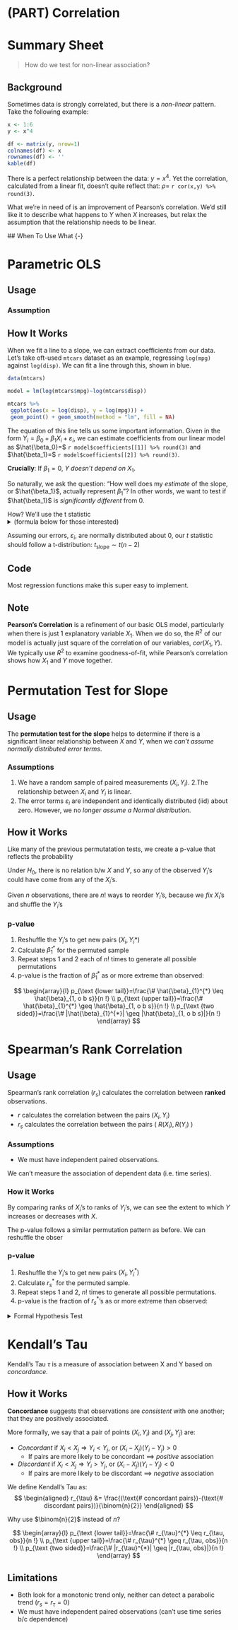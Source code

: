 # (PART) Correlation {-}

# Summary Sheet {-}
> How do we test for non-linear association?

## Background {-}
Sometimes data is strongly correlated, but there is a *non-linear* pattern. Take the following example:

```r
x <- 1:6
y <- x^4

df <- matrix(y, nrow=1)
colnames(df) <- x
rownames(df) <- ''
kable(df)
```

There is a perfect relationship between the data: $y=x^4$. Yet the correlation, calculated from a linear fit, doesn't quite reflect that: $\rho=$ `r cor(x,y) %>% round(3)`.

What we're in need of is an improvement of Pearson's correlation. We'd still like it to describe what happens to $Y$ when $X$ increases, but relax the assumption that the relationship needs to be linear. 

 ## When To Use What {-}





# Parametric OLS 


## Usage

### Assumption


## How It Works

When we fit a line to a slope, we can extract coefficients from our data. Let's take oft-used `mtcars` dataset as an example, regressing `log(mpg)` against `log(disp)`. We can fit a line through this, shown in blue.

```r
data(mtcars)

model = lm(log(mtcars$mpg)~log(mtcars$disp))

mtcars %>%
 ggplot(aes(x = log(disp), y = log(mpg))) +
 geom_point() + geom_smooth(method = "lm", fill = NA)
```

The equation of this line tells us some important information. Given in the form $Y_i = \beta_0 + \beta_1X_i+\varepsilon_i$, we can estimate coefficients from our linear model as $\hat{\beta_0}=$ `r model$coefficients[[1]] %>% round(3)` and $\hat{\beta_1}=$ `r model$coefficients[[2]] %>% round(3)`.

**Crucially**: If $\beta_1=0$, $Y$ *doesn't depend on* $X_1$. 

So naturally, we ask the question: "How well does my *estimate* of the slope, or $\hat{\beta_1}$, actually represent $\beta_1$"? In other words, we want to test if $\hat{\beta_1}$ is *significantly different* from $0$.

How? We'll use the t statistic <details><summary>(formula below for those interested) </summary>
<p>

$$
t_{\text {slope}} = \hat{\beta}_{1} / \sqrt{ \frac{\frac{1}{n-2}{\sum_{i=1}^{n}\left(Y_{i}-\hat{Y_{i}}\right)^{2}}} {{\sum_{i=1}^{n}\left(X_{i}-\bar{X}\right)^{2}}} }
$$
</p>
</details>

Assuming our errors, $\varepsilon_i$, are normally distributed about $0$, our $t$ statistic should follow a t-distribution: $t_{\text {slope}}\sim t(n-2)$

## Code

Most regression functions make this super easy to implement.


## Note

**Pearson's Correlation** is a refinement of our basic OLS model, particularly when there is just 1 explanatory variable $X_1$. When we do so, the $R^2$ of our model is actually just square of the correlation of our variables, $cor(X_1,Y)$. We typically use $R^2$ to examine goodness-of-fit, while Pearson's correlation shows how $X_1$ and $Y$ move together.

# Permutation Test for Slope

## Usage

The **permutation test for the slope** helps to determine if there is a significant linear relationship between $X$ and $Y$, when we *can't assume normally distributed error terms*.

### Assumptions
1. We have a random sample of paired measurements $(X_i,Y_i)$.
2.The relationship between $X_i$ and $Y_i$ is linear. 
3. The error terms $\varepsilon_i$ are independent and identically distributed (iid) about zero. However, we no *longer assume a Normal distribution*.

## How it Works

Like many of the previous permutatation tests, we create a p-value that reflects the probability 

Under $H_0$, there is no relation b/w $X$ and $Y$, so any of the observed $Y_i$'s could have come from any of the $X_i$'s.

Given $n$ observations, there are $n!$ ways to reorder $Y_i$'s, because we *fix* $X_i$'s and shuffle the $Y_i$'s 

### p-value

1. Reshuffle the $Y_i$'s to get new pairs $(X_i, Y_i*)$
2. Calculate $\hat{\beta}_1^*$ for the permuted sample
3. Repeat steps 1 and 2 each of $n!$ times to generate all possible permutations
4. p-value is the fraction of $\hat{\beta}_1^*$ as or more extreme than observed:

$$
\begin{array}{l}
p_{\text {lower tail}}=\frac{\# \hat{\beta}_{1}^{*} \leq \hat{\beta}_{1, o b s}}{n !} \\
p_{\text {upper tail}}=\frac{\# \hat{\beta}_{1}^{*} \geq \hat{\beta}_{1, o b s}}{n !} \\
p_{\text {two sided}}=\frac{\# |\hat{\beta}_{1}^{*}| \geq |\hat{\beta}_{1, o b s}|}{n !}
\end{array}
$$


# Spearman's Rank Correlation 

## Usage

Spearman’s rank correlation ($r_s$) calculates the correlation between **ranked** observations.

- $r$ calculates the correlation between the pairs $(X_i,Y_i)$
- $r_s$ calculates the correlation between the pairs $(~R(X_i),R(Y_i)~)$

### Assumptions {-}

- We must have independent paired observations.

We can't measure the association of dependent data (i.e. time series).

### How it Works

By comparing ranks of $X_i$'s to ranks of $Y_i$'s, we can see the extent to which $Y$ increases or decreases with $X$.

The p-value follows a similar permutation pattern as before. We can reshuffle the obser

### p-value
1. Reshuffle the $Y_i$’s to get new pairs $(X_i,Y^*_i)$
2. Calculate $r^*_s$ for the permuted sample.
3. Repeat steps 1 and 2, $n!$ times to generate all possible permutations.
4. p-value is the fraction of ${r}_s^*$'s as or more extreme than observed:

<details><summary> Formal Hypothesis Test </summary>
<p>

Hypothesis Test:
$$
\begin{aligned}
H_0 &: \rho_s=0 \\
H_a &: \rho_s \geq 0, \rho_s \leq 0, \text{ or } \rho_s \neq 0 
\end{aligned}
$$

Note: $\rho_s$ refers to the population measure, while $r_s$ refers to the observed correlation measure.

P-Value:
$$
\begin{array}{l}
p_{\text {lower tail}}=\frac{\# r_{s}^{*} \leq r_{s, obs}}{n !} \\
p_{\text {upper tail}}=\frac{\# r_{s}^{*} \geq r_{s, obs}}{n !} \\
p_{\text {two sided}}=\frac{\# |r_{s}^{*}| \geq |r_{s, obs}|}{n !}
\end{array}
$$


</p>
</details>

# Kendall's Tau

Kendall’s Tau $\tau$ is a measure of association between X and Y based on *concordance.*

## How it Works

**Concordance** suggests that observations are *consistent* with one another; that they are positively associated.

More formally, we say that a pair of points $\left(X_{i}, Y_{i}\right)$ and $\left(X_{j}, Y_{j}\right)$ are:

- *Concordant* if $X_{i}<X_{j} \Rightarrow Y_{i}<Y_{j}$, or $\left(X_{i}-X_{j}\right)\left(Y_{i}-Y_{j}\right)>0$
  - If pairs are more likely to be concordant $\implies$ *positive* association
- *Discordant* if $X_{i}<X_{j} \Rightarrow Y_{i}>Y_{j}$, or $\left(X_{i}-X_{j}\right)\left(Y_{i}-Y_{j}\right)<0$
  - If pairs are more likely to be discordant $\implies$ *negative* association

We define Kendall's Tau as:
$$
\begin{aligned}
r_{\tau}  &= \frac{(\text{# concordant pairs})-(\text{# discordant pairs})}{\binom{n}{2}}
\end{aligned}
$$

Why use $\binom{n}{2}$ instead of $n$?



$$
\begin{array}{l}
p_{\text {lower tail}}=\frac{\# r_{\tau}^{*} \leq r_{\tau, obs}}{n !} \\
p_{\text {upper tail}}=\frac{\# r_{\tau}^{*} \geq r_{\tau, obs}}{n !} \\
p_{\text {two sided}}=\frac{\# |r_{\tau}^{*}| \geq |r_{\tau, obs}|}{n !}
\end{array}
$$

## Limitations
- Both look for a monotonic trend only, neither can detect a parabolic trend ($r_s=r_{\tau}=0$)
- We must have independent paired observations (can't use time series b/c dependence)